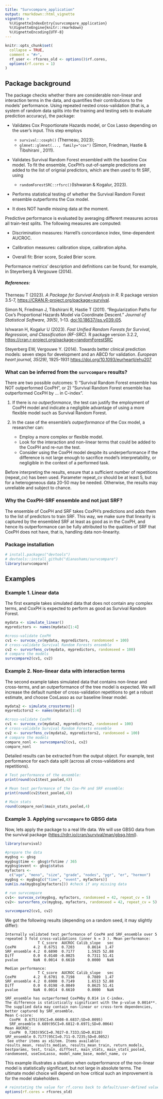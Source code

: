 ```yaml
---
title: "Survcompare_application"
output: rmarkdown::html_vignette
vignette: >
  %\VignetteIndexEntry{survcompare_application}
  %\VignetteEngine{knitr::rmarkdown}
  %\VignetteEncoding{UTF-8}
---
```


```r
knitr::opts_chunk$set(
  collapse = TRUE,
  comment = "#>",
  rf_user <- rfcores_old <- options()$rf.cores,
  options(rf.cores = 1)
)
```

## Package background

The package checks whether there are considerable non-linear and interaction terms in the data, and quantifies their contributions to the models' performance. Using repeated nested cross-validation (that is, a system of random data splits into the training and testing sets to evaluate prediction accuracy), the package:

-   Validates Cox Proportionate Hazards model, or Cox Lasso depending on the user's input. This step employs

    -   `survival::coxph()` (Therneau, 2023);
    -   `glmnet::glmnet(..., family="cox")` (Simon, Friedman, Hastie & Tibshirani , 2011).

-   Validates Survival Random Forest ensembled with the baseline Cox model. To fit the ensemble, CoxPH's out-of-sample predictions are added to the list of orignial predictors, which are then used to fit SRF, using

    -   `randomForestSRC::rfsrc()`(Ishwaran & Kogalur, 2023).

-   Performs statistical testing of whether the Survival Random Forest ensemble outperforms the Cox model.

-   It does NOT handle missing data at the moment.

Predictive performance is evaluated by averaging different measures across all train-test splits. The following measures are computed:

-   Discrimination measures: Harrell's concordance index, time-dependent AUCROC.

-   Calibration measures: calibration slope, calibration alpha.

-   Overall fit: Brier score, Scaled Brier score.

Performance metrics' description and definitions can be found, for example, in Steyerberg & Vergouwe (2014).

##### References:

Therneau T (2023). *A Package for Survival Analysis in R*. R package version 3.5-7, <https://CRAN.R-project.org/package=survival>.

Simon N, Friedman J, Tibshirani R, Hastie T (2011). "Regularization Paths for Cox's Proportional Hazards Model via Coordinate Descent." *Journal of Statistical Software, 39(5)*, 1--13. <doi:10.18637/jss.v039.i05>.

Ishwaran H, Kogalur U (2023). *Fast Unified Random Forests for Survival, Regression, and Classification (RF-SRC).* R package version 3.2.2, <https://cran.r-project.org/package=randomForestSRC>

Steyerberg EW, Vergouwe Y. (2014). Towards better clinical prediction models: seven steps for development and an ABCD for validation. *European heart journal, 35(29)*, 1925-1931 <https://doi.org/10.1093/eurheartj/ehu207>

### What can be inferred from the `survcompare` results?

There are two possible outcomes: 1) "Survival Random Forest ensemble has NOT outperformed CoxPH", or 2) "Survival Random Forest ensemble has outperformed CoxPH by ... in C-index".

1)  If there is *no outperformance*, the test can justify the employment of CoxPH model and indicate a negligible advantage of using a more flexible model such as Survival Random Forest.

2)  In the case of the ensemble's *outperformance* of the Cox model, a researcher can:

    -   Employ a more complex or flexible model.
    -   Look for the interaction and non-linear terms that could be added to the CoxPH and re-run the test.
    -   Consider using the CoxPH model despite its underperformance if the difference is not large enough to sacrifice model's interpretability, or negligible in the context of a performed task.

Before interpreting the results, ensure that a sufficient number of repetitions (repeat_cv) has been used. Parameter repeat_cv should be at least 5, but for a heterogeneous data 20-50 may be needed. Otherwise, the results may unreliable and subject to chance.

### Why the CoxPH-SRF ensemble and not just SRF?

The ensemble of CoxPH and SRF takes CoxPH's predictions and adds them to the list of predictors to train SRF. This way, we make sure that linearity is captured by the ensembled SRF at least as good as in the CoxPH, and hence its outperformance can be fully attributed to the qualities of SRF that CoxPH does not have, that is, handling data non-linearity.

### Package installation

```r
# install.packages("devtools")
# devtools::install_github("dianashams/survcompare")
library(survcompare)

```

## Examples

### Example 1. Linear data

The first example takes simulated data that does not contain any complex terms, and CoxPH is expected to perform as good as Survival Random Forest.

```r

mydata <- simulate_linear()
mypredictors <- names(mydata)[1:4]

#cross-validate CoxPH
cv1 <- survcox_cv(mydata, mypredictors, randomseed = 100)
# cross-validate Survival Random Forests ensemble
cv2 <- survsrfens_cv(mydata, mypredictors, randomseed = 100)
# compare the models 
survcompare2(cv1, cv2)

```

### Example 2. Non-linear data with interaction terms

The second example takes simulated data that contains non-linear and cross-terms, and an outperformance of the tree model is expected. We will increase the default number of cross-validation repetitions to get a robust estimate, and choose CoxLasso as our baseline linear model.

```r

mydata2 <- simulate_crossterms()
mypredictors2 <- names(mydata)[1:4]

#cross-validate CoxPH
cv1 <- survcox_cv(mydata2, mypredictors2, randomseed = 100)
# cross-validate Survival Random Forests ensemble
cv2 <- survsrfens_cv(mydata2, mypredictors2, randomseed = 100)
# compare the models 
compare_nonl <- survcompare2(cv1, cv2)
compare_nonl
```

Detailed results can be extracted from the output object. For example, test performance for each data split (across all cross-validations and repetitions).

```r
# Test performance of the ensemble:
print(round(cv1$test_pooled,4))

# Mean test performance of the Cox-PH and SRF ensemble:
print(round(cv2$test_pooled,4))

# Main stats 
round(compare_nonl$main_stats_pooled,4)

```

### Example 3. Applying `survcompare` to GBSG data

Now, lets apply the package to a real life data. We will use GBSG data from the survival package (<https://rdrr.io/cran/survival/man/gbsg.html>).

```r
library(survival)

#prepare the data
mygbsg <- gbsg
mygbsg$time <- gbsg$rfstime / 365
mygbsg$event <- gbsg$status
myfactors <-
  c("age", "meno", "size", "grade", "nodes", "pgr", "er", "hormon")
mygbsg <- mygbsg[c("time", "event", myfactors)]
sum(is.na(mygbsg[myfactors])) #check if any missing data

# run survcompare 
cv1<- survcox_cv(mygbsg, myfactors, randomseed = 42, repeat_cv = 5)
cv2<- survsrfens_cv(mygbsg, myfactors, randomseed = 42, repeat_cv = 5)
  
survcompare2(cv1, cv2)

```

We got the following results (depending on a random seed, it may slightly differ):

```
Internally validated test performance of CoxPH and SRF_ensemble over 5 repeated 3 fold cross-validations (inner k = 3 ). Mean performance:
               T C_score  AUCROC Calib_slope   sec
CoxPH        4.2  0.6751  0.7203      0.8614  1.47
SRF_ensemble 4.2  0.6890  0.7177      1.5925 52.88
Diff         0.0  0.0140 -0.0025      0.7311 51.41
pvalue       NaN  0.0014  0.6610      0.0000   NaN

Median performance:
               T C_score  AUCROC Calib_slope   sec
CoxPH        4.2  0.6701  0.7198      0.7889  1.47
SRF_ensemble 4.2  0.6900  0.7149      1.6513 52.88
Diff         0.0  0.0198 -0.0049      0.8625 51.41
pvalue       NaN  0.0014  0.6610      0.0000   NaN

SRF_ensemble has outperformed CoxPHby 0.014 in C-index.
The difference is statistically significant with the p-value 0.0014**.
The supplied data may contain non-linear or cross-term dependencies, 
better captured by SRF_ensemble.
Mean C-score: 
  CoxPH  0.6751(95CI=0.6608-0.6837;SD=0.0095)
  SRF_ensemble 0.689(95CI=0.6812-0.6971;SD=0.0064)
Mean AUCROC:
  CoxPH  0.7203(95CI=0.7027-0.7333;SD=0.0128)
SRF_ensemble 0.7177(95CI=0.711-0.7235;SD=0.0052)
 See other items as x$item. Items available:
results_mean, results_median, results_mean_train, return_models, bestparams, test, train, difftest, main_stats, main_stats_pooled, randomseed, useCoxLasso, model_name_base, model_name, cv

 ```

This example illustrates a situation when outperformance of the non-linear model is statistically significant, but not large in absolute terms. The ultimate model choice will depend on how critical such an improvement is for the model stakeholders.

```r
# reinstating the value for rf.cores back to default/user-defined value
options(rf.cores = rfcores_old)

```
